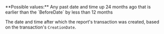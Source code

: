 <ParamField body="AfterDate" type="Unix timestamp" required>
**Possible values:** Any past date and time up 24 months ago that is earlier than the `BeforeDate` by less than 12 months

The date and time after which the report's transaction was created, based on the transaction's `CreationDate`.  
</ParamField>
